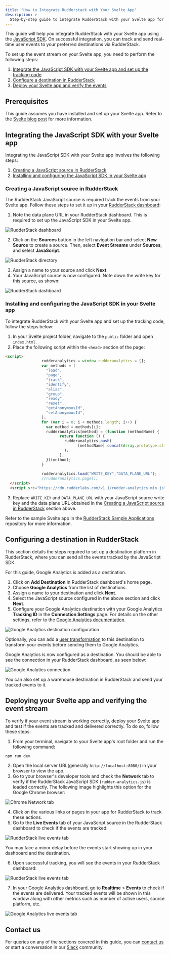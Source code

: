 ```yaml
---
title: "How to Integrate Rudderstack with Your Svelte App"
description: >-
  Step-by-step guide to integrate RudderStack with your Svelte app for event tracking.
---
```


This guide will help you integrate RudderStack with your Svelte app using the [JavaScript SDK](https://rudderstack.com/docs/sources/sdks/rudderstack-javascript-sdk/). On successful integration, you can track and send real-time user events to your preferred destinations via RudderStack.

To set up the event stream on your Svelte app, you need to perform the following steps:

1. [Integrate the JavaScript SDK with your Svelte app and set up the tracking code](#integrating-the-javascript-sdk-with-your-svelte-app)
2. [Configure a destination in RudderStack](#configuring-a-destination-in-rudderstack)
3. [Deploy your Svelte app and verify the events](#deploying-your-svelte-app-and-verifying-the-event-stream)

## Prerequisites

This guide assumes you have installed and set up your Svelte app. Refer to the [Svelte blog post](https://svelte.dev/blog/the-easiest-way-to-get-started) for more information.

## Integrating the JavaScript SDK with your Svelte app

Integrating the JavaScript SDK with your Svelte app involves the following steps:

1. [Creating a JavaScript source in RudderStack](#creating-a-javascript-source-in-rudderstack) 
2. [Installing and configuring the JavaScript SDK in your Svelte app](#installing-and-configuring-the-javascript-sdk-in-your-svelte-app)

### Creating a JavaScript source in RudderStack

The RudderStack JavaScript source is required track the events from your Svelte app. Follow these steps to set it up in your [RudderStack dashboard](https://app.rudderstack.com/):

1. Note the data plane URL in your RudderStack dashboard. This is required to set up the JavaScript SDK in your Svelte app.

<img src="../../../assets/user-guides/rudderstack-dashboard.png" alt="RudderStack dashboard" />

2. Click on the **Sources** button in the left navigation bar and select **New Source** to create a source. Then, select **Event Streams** under **Sources**, and select **JavaScript**.

<img src="../../../assets/user-guides/rudderstack-directory.png" alt="RudderStack directory" />

3. Assign a name to your source and click **Next**.
4. Your JavaScript source is now configured. Note down the write key for this source, as shown:

<img src="../../../assets/user-guides/javascript-writekey.png" alt="RudderStack dashboard" />

### Installing and configuring the JavaScript SDK in your Svelte app

To integrate RudderStack with your Svelte app and set up the tracking code, follow the steps below:

1. In your Svelte project folder, navigate to the `public` folder and open `index.html`.
2. Place the following script within the `<head>` section of the page:

```html
<script>
                rudderanalytics = window.rudderanalytics = [];
                var methods = [
                  "load",
                  "page",
                  "track",
                  "identify",
                  "alias",
                  "group",
                  "ready",
                  "reset",
                  "getAnonymousId",
                  "setAnonymousId",
                ];
                for (var i = 0; i < methods.length; i++) {
                  var method = methods[i];
                  rudderanalytics[method] = (function (methodName) {
                        return function () {
                          rudderanalytics.push(
                                [methodName].concat(Array.prototype.slice.call(arguments))
                          );
                        };
                  })(method);
                }
          
                rudderanalytics.load("WRITE_KEY","DATA_PLANE_URL");
                //rudderanalytics.page();
  </script>
  <script src="https://cdn.rudderlabs.com/v1.1/rudder-analytics.min.js"></script>
```

3. Replace `WRITE_KEY` and `DATA_PLANE_URL` with your JavaScript source write key and the data plane URL obtained in the [Creating a JavaScript source in RudderStack](#creating-a-javascript-source-in-rudderstack) section above.

<div class="infoBlock">

Refer to the sample Svelte app in the <a href="https://github.com/rudderlabs/rudder-samples">RudderStack Sample Applications</a> repository for more information.
</div>

## Configuring a destination in RudderStack

This section details the steps required to set up a destination platform in RudderStack, where you can send all the events tracked by the JavaScript SDK.

<div class="infoBlock">

For this guide, Google Analytics is added as a destination.
</div>

1. Click on **Add Destination** in RudderStack dashboard's home page.
2. Choose **Google Analytics** from the list of destinations.
3. Assign a name to your destination and click **Next**.
4. Select the JavaScript source configured in the above section and click **Next**.
5. Configure your Google Analytics destination with your Google Analytics **Tracking ID** in the **Connection Settings** page. For details on the other settings, refer to the [Google Analytics documentation](https://www.rudderstack.com/docs/destinations/analytics/google-analytics-ga/).

<img src="../../../assets/user-guides/ga-settings.png" alt="Google Analytics destination configuration" />

<div class="infoBlock">

Optionally, you can add a <a href="https://rudderstack.com/docs/transformations/">user transformation</a> to this destination to transform your events before sending them to Google Analytics. 
</div>

Google Analytics is now configured as a destination. You should be able to see the connection in your RudderStack dashboard, as seen below:

<img src="../../../assets/user-guides/rudderstack-ga-connection.png" alt="Google Analytics connection" />

<div class="successBlock">

You can also set up a warehouse destination in RudderStack and send your tracked events to it.
</div>

## Deploying your Svelte app and verifying the event stream

To verify if your event stream is working correctly, deploy your Svelte app and test if the events are tracked and delivered correctly. To do so, follow these steps:

1. From your terminal, navigate to your Svelte app's root folder and run the following command:

```bash
npm run dev
```

2. Open the local server URL(generally `http://localhost:8080/`) in your browser to view the app.
3. Go to your browser's developer tools and check the **Network** tab to verify if the RudderStack JavaScript SDK (`rudder-analytics.js`) is loaded correctly. The following image highlights this option for the Google Chrome browser:

<img src="../../../assets/user-guides/browser-network-tab.png" alt="Chrome Network tab" />

4. Click on the various links or pages in your app for RudderStack to track these actions.
5. Go to the **Live Events** tab of your JavaScript source in the RudderStack dashboard to check if the events are tracked:

<img src="../../../assets/user-guides/live-events.png" alt="RudderStack live events tab" />

<div class="infoBlock">

You may face a minor delay before the events start showing up in your dashboard and the destination.
</div>

6. Upon successful tracking, you will see the events in your RudderStack dashboard:

<img src="../../../assets/user-guides/successful-live-events-svelte.png" alt="RudderStack live events tab" />

7. In your Google Analytics dashboard, go to **Realtime** > **Events** to check if the events are delivered. Your tracked events will be shown in this window along with other metrics such as number of active users, source platform, etc.

<img src="../../../assets/user-guides/ga-live-events-svelte.png" alt="Google Analytics live events tab" />

## Contact us

For queries on any of the sections covered in this guide, you can [contact us](mailto:%20docs@rudderstack.com) or start a conversation in our [Slack](https://rudderstack.com/join-rudderstack-slack-community) community.